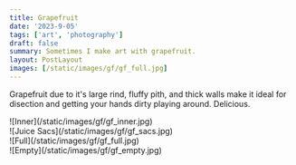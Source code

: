 ```yaml
---
title: Grapefruit
date: '2023-9-05'
tags: ['art', 'photography']
draft: false
summary: Sometimes I make art with grapefruit.
layout: PostLayout
images: [/static/images/gf/gf_full.jpg]
---
```


Grapefruit due to it's large rind, fluffy pith, and thick walls make it ideal for disection and getting your hands dirty playing around. Delicious.

<div className="-mx-2 flex flex-wrap overflow-hidden xl:-mx-2">
  <div className="my-1 w-full overflow-hidden px-2 xl:my-1 xl:w-1/2 xl:px-2">
    ![Inner](/static/images/gf/gf_inner.jpg)
  </div>
  <div className="my-1 w-full overflow-hidden px-2 xl:my-1 xl:w-1/2 xl:px-2">
    ![Juice Sacs](/static/images/gf/gf_sacs.jpg)
  </div>
  <div className="my-1 w-full overflow-hidden px-2 xl:my-1 xl:w-1/2 xl:px-2">
    ![Full](/static/images/gf/gf_full.jpg)
  </div>
  <div className="my-1 w-full overflow-hidden px-2 xl:my-1 xl:w-1/2 xl:px-2">
    ![Empty](/static/images/gf/gf_empty.jpg)
  </div>
</div>
